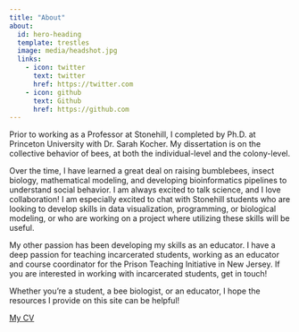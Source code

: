 ```yaml
---
title: "About"
about:
  id: hero-heading
  template: trestles
  image: media/headshot.jpg  
  links:
    - icon: twitter
      text: twitter
      href: https://twitter.com
    - icon: github
      text: Github
      href: https://github.com
---
```


Prior to working as a Professor at Stonehill, I completed by Ph.D. at Princeton University with Dr. Sarah Kocher. My dissertation is on the collective behavior of bees, at both the individual-level and the colony-level.

Over the time, I have learned a great deal on raising bumblebees, insect biology, mathematical modeling, and developing bioinformatics pipelines to understand social behavior. I am always excited to talk science, and I love collaboration! I am especially excited to chat with Stonehill students who are looking to develop skills in data visualization, programming, or biological modeling, or who are working on a project where utilizing these skills will be useful.

My other passion has been developing my skills as an educator. I have a deep passion for teaching incarcerated students, working as an educator and course coordinator for the Prison Teaching Initiative in New Jersey. If you are interested in working with incarcerated students, get in touch!

Whether you're a student, a bee biologist, or an educator, I hope the resources I provide on this site can be helpful!

[My CV](https://drive.google.com/file/d/1D6NSM_MpIlj8myzPvGJb3Xn5VuiYEYlt/view?usp=sharing)
